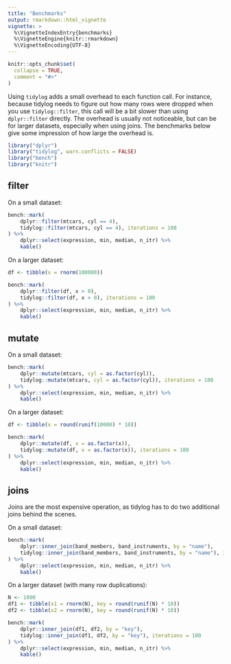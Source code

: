 ```yaml
---
title: "Benchmarks"
output: rmarkdown::html_vignette
vignette: >
  %\VignetteIndexEntry{benchmarks}
  %\VignetteEngine{knitr::rmarkdown}
  %\VignetteEncoding{UTF-8}
---
```


```r
knitr::opts_chunk$set(
  collapse = TRUE,
  comment = "#>"
)
```

Using `tidylog` adds a small overhead to each function call. For instance, because tidylog needs
to figure out how many rows were dropped when you use `tidylog::filter`,
this call will be a bit slower than using `dplyr::filter` directly.
The overhead is usually not noticeable, but can be for larger datasets, especially when using joins.
The benchmarks below give some impression of how large the overhead is.


```r
library("dplyr")
library("tidylog", warn.conflicts = FALSE)
library("bench")
library("knitr")
```

## filter

On a small dataset:

```r
bench::mark(
    dplyr::filter(mtcars, cyl == 4),
    tidylog::filter(mtcars, cyl == 4), iterations = 100
) %>%
    dplyr::select(expression, min, median, n_itr) %>%
    kable()
```

On a larger dataset:

```r
df <- tibble(x = rnorm(100000))

bench::mark(
    dplyr::filter(df, x > 0),
    tidylog::filter(df, x > 0), iterations = 100
) %>%
    dplyr::select(expression, min, median, n_itr) %>%
    kable()
```

## mutate

On a small dataset:

```r
bench::mark(
    dplyr::mutate(mtcars, cyl = as.factor(cyl)),
    tidylog::mutate(mtcars, cyl = as.factor(cyl)), iterations = 100
) %>%
    dplyr::select(expression, min, median, n_itr) %>%
    kable()
```

On a larger dataset:

```r
df <- tibble(x = round(runif(10000) * 10))

bench::mark(
    dplyr::mutate(df, x = as.factor(x)),
    tidylog::mutate(df, x = as.factor(x)), iterations = 100
) %>%
    dplyr::select(expression, min, median, n_itr) %>%
    kable()
```

## joins

Joins are the most expensive operation, as tidylog has to do
two additional joins behind the scenes.

On a small dataset:

```r
bench::mark(
    dplyr::inner_join(band_members, band_instruments, by = "name"),
    tidylog::inner_join(band_members, band_instruments, by = "name"), iterations = 100
) %>%
    dplyr::select(expression, min, median, n_itr) %>%
    kable()
```

On a larger dataset (with many row duplications):

```r
N <- 1000
df1 <- tibble(x1 = rnorm(N), key = round(runif(N) * 10))
df2 <- tibble(x2 = rnorm(N), key = round(runif(N) * 10))

bench::mark(
    dplyr::inner_join(df1, df2, by = "key"),
    tidylog::inner_join(df1, df2, by = "key"), iterations = 100
) %>%
    dplyr::select(expression, min, median, n_itr) %>%
    kable()
```

